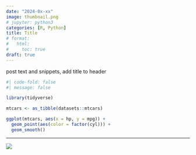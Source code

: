```yaml
---
date: "2024-0x-xx"
image: thumbnail.png
# jupyter: python3
categories: [R, Python]
title: Title
# format:
#   html:
#     toc: true
draft: true
---
```


post text and snippets, add title to header

```r
#| code-fold: false
#| message: false

library(tidyverse)

mtcars <- as_tibble(datasets::mtcars)

ggplot(mtcars, aes(x = hp, y = mpg)) +
  geom_point(aes(color = factor(cyl))) +
  geom_smooth()
```

---

![](thumbnail.png)
